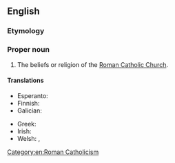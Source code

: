 ==English==

===Etymology===
{{suffix|en|Roman Catholic|ism}}

===Proper noun===
{{en-proper noun}}
{{wikipedia}}

# The beliefs or religion of the [[Roman Catholic Church]].

====Translations====
{{trans-top|set of beliefs}}
* Esperanto: {{t|eo|romkatolikismo}}
* Finnish: {{t+|fi|roomalaiskatolisuus}}
* Galician: {{t|gl|catolicismo romano|m}}
{{trans-mid}}
* Greek: {{t+|el|ρωμαιοκαθολικισμός|m}}
* Irish: {{t|ga|Caitliceachas Rómhánach|m|alt=An Caitliceachas Rómhánach}}
* Welsh: {{t+|cy|Catholigiaeth|f}}, {{t|cy|pabyddiaeth|f}}
{{trans-bottom}}

[[Category:en:Roman Catholicism]]